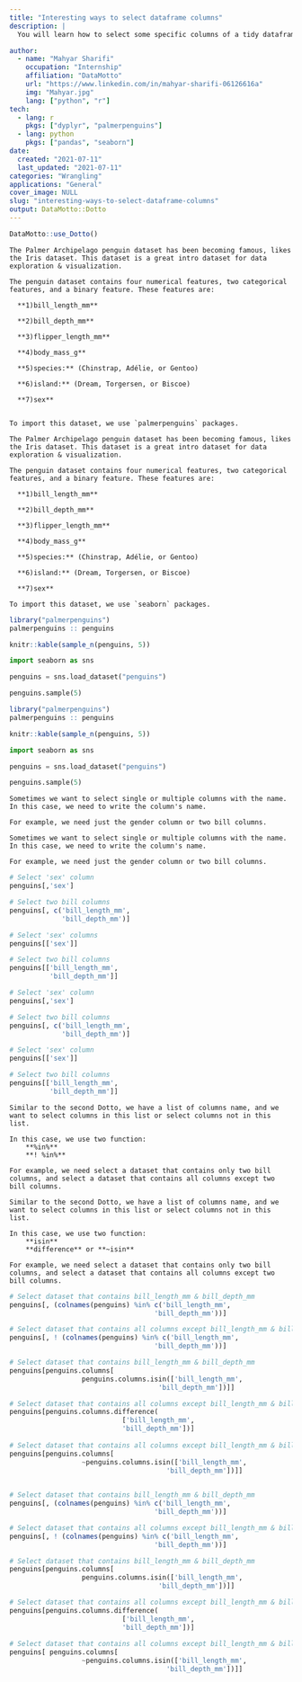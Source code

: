```yaml
---
title: "Interesting ways to select dataframe columns"
description: |
  You will learn how to select some specific columns of a tidy dataframe professionally.

author:
  - name: "Mahyar Sharifi"
    occupation: "Internship"
    affiliation: "DataMotto"
    url: "https://www.linkedin.com/in/mahyar-sharifi-06126616a"
    img: "Mahyar.jpg"
    lang: ["python", "r"]
tech:
  - lang: r
    pkgs: ["dyplyr", "palmerpenguins"]
  - lang: python
    pkgs: ["pandas", "seaborn"]
date:
  created: "2021-07-11"
  last_updated: "2021-07-11"
categories: "Wrangling"
applications: "General"
cover_image: NULL
slug: "interesting-ways-to-select-dataframe-columns"
output: DataMotto::Dotto
---
```


```r
DataMotto::use_Dotto()
```

<!-- Dot 1, lang: r,python ------------------------------------------------>

```block
The Palmer Archipelago penguin dataset has been becoming famous, likes the Iris dataset. This dataset is a great intro dataset for data exploration & visualization. 

The penguin dataset contains four numerical features, two categorical features, and a binary feature. These features are:

  **1)bill_length_mm**
  
  **2)bill_depth_mm**
  
  **3)flipper_length_mm**
  
  **4)body_mass_g**
  
  **5)species:** (Chinstrap, Adélie, or Gentoo)
  
  **6)island:** (Dream, Torgersen, or Biscoe)
  
  **7)sex**


To import this dataset, we use `palmerpenguins` packages.

```

```block
The Palmer Archipelago penguin dataset has been becoming famous, likes the Iris dataset. This dataset is a great intro dataset for data exploration & visualization. 

The penguin dataset contains four numerical features, two categorical features, and a binary feature. These features are:

  **1)bill_length_mm**
  
  **2)bill_depth_mm**
  
  **3)flipper_length_mm**
  
  **4)body_mass_g**
  
  **5)species:** (Chinstrap, Adélie, or Gentoo)
  
  **6)island:** (Dream, Torgersen, or Biscoe)
  
  **7)sex**

To import this dataset, we use `seaborn` packages.

```

```r

library("palmerpenguins")
palmerpenguins :: penguins

knitr::kable(sample_n(penguins, 5))

```

```python

import seaborn as sns

penguins = sns.load_dataset("penguins")

penguins.sample(5)

```

```r

library("palmerpenguins")
palmerpenguins :: penguins

knitr::kable(sample_n(penguins, 5))

```


```python

import seaborn as sns

penguins = sns.load_dataset("penguins")

penguins.sample(5)

```

<!-- Dot 2, lang: r,python ------------------------------------------------>

```block

Sometimes we want to select single or multiple columns with the name. In this case, we need to write the column's name.

For example, we need just the gender column or two bill columns.

```

```block

Sometimes we want to select single or multiple columns with the name. In this case, we need to write the column's name.

For example, we need just the gender column or two bill columns.

```

```r

# Select 'sex' column
penguins[,'sex']

# Select two bill columns
penguins[, c('bill_length_mm',
             'bill_depth_mm')]

```

```python

# Select 'sex' columns
penguins[['sex']]

# Select two bill columns
penguins[['bill_length_mm',
          'bill_depth_mm']]

```

```r

# Select 'sex' column
penguins[,'sex']

# Select two bill columns
penguins[, c('bill_length_mm',
             'bill_depth_mm')]

```

```python

# Select 'sex' column
penguins[['sex']]

# Select two bill columns
penguins[['bill_length_mm',
          'bill_depth_mm']]

```

<!-- Dot 3, lang: r,python ------------------------------------------------>

```block

Similar to the second Dotto, we have a list of columns name, and we want to select columns in this list or select columns not in this list.

In this case, we use two function:
    **%in%**
    **! %in%**
    
For example, we need select a dataset that contains only two bill columns, and select a dataset that contains all columns except two bill columns. 
```

```block

Similar to the second Dotto, we have a list of columns name, and we want to select columns in this list or select columns not in this list.

In this case, we use two function:
    **isin**
    **difference** or **~isin**
    
For example, we need select a dataset that contains only two bill columns, and select a dataset that contains all columns except two bill columns. 

```

```r
# Select dataset that contains bill_length_mm & bill_depth_mm
penguins[, (colnames(penguins) %in% c('bill_length_mm', 
                                    'bill_depth_mm'))]

# Select dataset that contains all columns except bill_length_mm & bill_depth_mm
penguins[, ! (colnames(penguins) %in% c('bill_length_mm', 
                                    'bill_depth_mm'))]

```

```python
# Select dataset that contains bill_length_mm & bill_depth_mm
penguins[penguins.columns[
                  penguins.columns.isin(['bill_length_mm',
                                     'bill_depth_mm'])]]

# Select dataset that contains all columns except bill_length_mm & bill_depth_mm _First Way
penguins[penguins.columns.difference(
                            ['bill_length_mm',
                            'bill_depth_mm'])]
                                           
# Select dataset that contains all columns except bill_length_mm & bill_depth_mm _Second Way                                           
penguins[penguins.columns[
                  ~penguins.columns.isin(['bill_length_mm',
                                       'bill_depth_mm'])]]
                                     
```

```r
# Select dataset that contains bill_length_mm & bill_depth_mm
penguins[, (colnames(penguins) %in% c('bill_length_mm', 
                                    'bill_depth_mm'))]

# Select dataset that contains all columns except bill_length_mm & bill_depth_mm
penguins[, ! (colnames(penguins) %in% c('bill_length_mm', 
                                    'bill_depth_mm'))]

```

```python
# Select dataset that contains bill_length_mm & bill_depth_mm
penguins[penguins.columns[
                  penguins.columns.isin(['bill_length_mm',
                                     'bill_depth_mm'])]]

# Select dataset that contains all columns except bill_length_mm & bill_depth_mm _First Way
penguins[penguins.columns.difference(
                            ['bill_length_mm',
                            'bill_depth_mm'])]
                                           
# Select dataset that contains all columns except bill_length_mm & bill_depth_mm _Second Way                                           
penguins[ penguins.columns[
                  ~penguins.columns.isin(['bill_length_mm',
                                       'bill_depth_mm'])]]
                                       
```

<!-- Dot 4, lang: r,python ------------------------------------------------>

```block

```

```block

```

```r

```

```python

```

```r

```

```python

```

<!-- Dot 5, lang: r,python ------------------------------------------------>

```block

```

```block

```

```r

```

```python

```

```r

```

```python

```

<!-- Dot 6, lang: r,python ------------------------------------------------>

```block

```

```block

```

```r

```

```python

```

```r

```

```python

```

